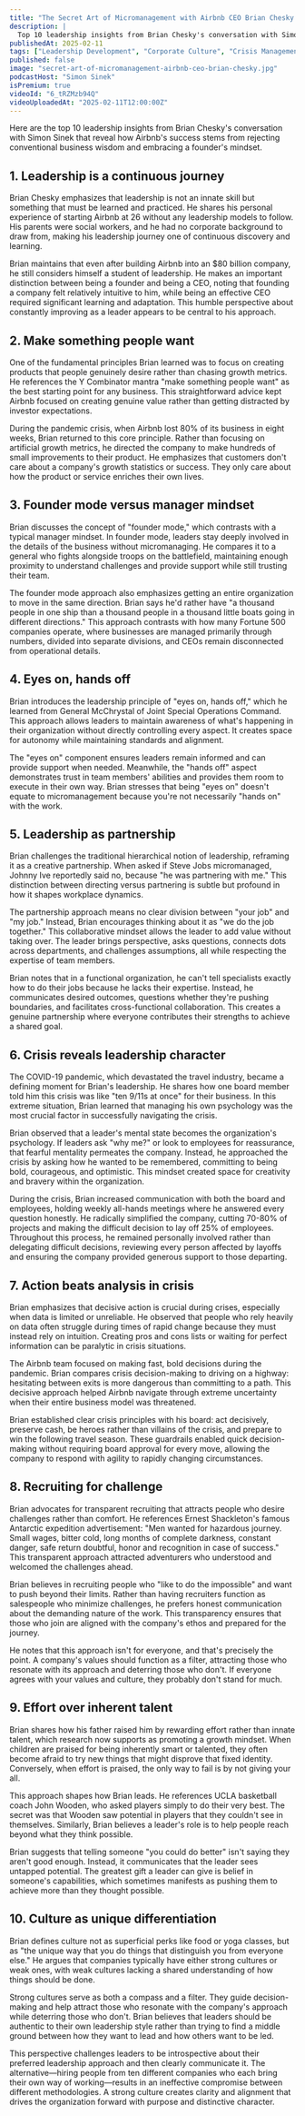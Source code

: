 ```yaml
---
title: "The Secret Art of Micromanagement with Airbnb CEO Brian Chesky | A Bit of Optimism Podcast"
description: |
  Top 10 leadership insights from Brian Chesky's conversation with Simon Sinek that reveal how Airbnb's success stems from rejecting conventional business wisdom and embracing a founder's mindset.
publishedAt: 2025-02-11
tags: ["Leadership Development", "Corporate Culture", "Crisis Management"]
published: false
image: "secret-art-of-micromanagement-airbnb-ceo-brian-chesky.jpg"
podcastHost: "Simon Sinek"
isPremium: true
videoId: "6_tRZMzb94Q"
videoUploadedAt: "2025-02-11T12:00:00Z"
---
```



<PodcastSummaryPageLayout frontmatter={frontmatter}>

Here are the top 10 leadership insights from Brian Chesky's conversation with Simon Sinek that reveal how Airbnb's success stems from rejecting conventional business wisdom and embracing a founder's mindset.

## 1. Leadership is a continuous journey

Brian Chesky emphasizes that leadership is not an innate skill but something that must be learned and practiced. He shares his personal experience of starting Airbnb at 26 without any leadership models to follow. His parents were social workers, and he had no corporate background to draw from, making his leadership journey one of continuous discovery and learning.

Brian maintains that even after building Airbnb into an $80 billion company, he still considers himself a student of leadership. He makes an important distinction between being a founder and being a CEO, noting that founding a company felt relatively intuitive to him, while being an effective CEO required significant learning and adaptation. This humble perspective about constantly improving as a leader appears to be central to his approach.

## 2. Make something people want

One of the fundamental principles Brian learned was to focus on creating products that people genuinely desire rather than chasing growth metrics. He references the Y Combinator mantra "make something people want" as the best starting point for any business. This straightforward advice kept Airbnb focused on creating genuine value rather than getting distracted by investor expectations.

During the pandemic crisis, when Airbnb lost 80% of its business in eight weeks, Brian returned to this core principle. Rather than focusing on artificial growth metrics, he directed the company to make hundreds of small improvements to their product. He emphasizes that customers don't care about a company's growth statistics or success. They only care about how the product or service enriches their own lives.

## 3. Founder mode versus manager mindset

Brian discusses the concept of "founder mode," which contrasts with a typical manager mindset. In founder mode, leaders stay deeply involved in the details of the business without micromanaging. He compares it to a general who fights alongside troops on the battlefield, maintaining enough proximity to understand challenges and provide support while still trusting their team.

The founder mode approach also emphasizes getting an entire organization to move in the same direction. Brian says he'd rather have "a thousand people in one ship than a thousand people in a thousand little boats going in different directions." This approach contrasts with how many Fortune 500 companies operate, where businesses are managed primarily through numbers, divided into separate divisions, and CEOs remain disconnected from operational details.

## 4. Eyes on, hands off

Brian introduces the leadership principle of "eyes on, hands off," which he learned from General McChrystal of Joint Special Operations Command. This approach allows leaders to maintain awareness of what's happening in their organization without directly controlling every aspect. It creates space for autonomy while maintaining standards and alignment.

The "eyes on" component ensures leaders remain informed and can provide support when needed. Meanwhile, the "hands off" aspect demonstrates trust in team members' abilities and provides them room to execute in their own way. Brian stresses that being "eyes on" doesn't equate to micromanagement because you're not necessarily "hands on" with the work.

## 5. Leadership as partnership

Brian challenges the traditional hierarchical notion of leadership, reframing it as a creative partnership. When asked if Steve Jobs micromanaged, Johnny Ive reportedly said no, because "he was partnering with me." This distinction between directing versus partnering is subtle but profound in how it shapes workplace dynamics.

The partnership approach means no clear division between "your job" and "my job." Instead, Brian encourages thinking about it as "we do the job together." This collaborative mindset allows the leader to add value without taking over. The leader brings perspective, asks questions, connects dots across departments, and challenges assumptions, all while respecting the expertise of team members.

Brian notes that in a functional organization, he can't tell specialists exactly how to do their jobs because he lacks their expertise. Instead, he communicates desired outcomes, questions whether they're pushing boundaries, and facilitates cross-functional collaboration. This creates a genuine partnership where everyone contributes their strengths to achieve a shared goal.

## 6. Crisis reveals leadership character

The COVID-19 pandemic, which devastated the travel industry, became a defining moment for Brian's leadership. He shares how one board member told him this crisis was like "ten 9/11s at once" for their business. In this extreme situation, Brian learned that managing his own psychology was the most crucial factor in successfully navigating the crisis.

Brian observed that a leader's mental state becomes the organization's psychology. If leaders ask "why me?" or look to employees for reassurance, that fearful mentality permeates the company. Instead, he approached the crisis by asking how he wanted to be remembered, committing to being bold, courageous, and optimistic. This mindset created space for creativity and bravery within the organization.

During the crisis, Brian increased communication with both the board and employees, holding weekly all-hands meetings where he answered every question honestly. He radically simplified the company, cutting 70-80% of projects and making the difficult decision to lay off 25% of employees. Throughout this process, he remained personally involved rather than delegating difficult decisions, reviewing every person affected by layoffs and ensuring the company provided generous support to those departing.

## 7. Action beats analysis in crisis

Brian emphasizes that decisive action is crucial during crises, especially when data is limited or unreliable. He observed that people who rely heavily on data often struggle during times of rapid change because they must instead rely on intuition. Creating pros and cons lists or waiting for perfect information can be paralytic in crisis situations.

The Airbnb team focused on making fast, bold decisions during the pandemic. Brian compares crisis decision-making to driving on a highway: hesitating between exits is more dangerous than committing to a path. This decisive approach helped Airbnb navigate through extreme uncertainty when their entire business model was threatened.

Brian established clear crisis principles with his board: act decisively, preserve cash, be heroes rather than villains of the crisis, and prepare to win the following travel season. These guardrails enabled quick decision-making without requiring board approval for every move, allowing the company to respond with agility to rapidly changing circumstances.

## 8. Recruiting for challenge

Brian advocates for transparent recruiting that attracts people who desire challenges rather than comfort. He references Ernest Shackleton's famous Antarctic expedition advertisement: "Men wanted for hazardous journey. Small wages, bitter cold, long months of complete darkness, constant danger, safe return doubtful, honor and recognition in case of success." This transparent approach attracted adventurers who understood and welcomed the challenges ahead.

Brian believes in recruiting people who "like to do the impossible" and want to push beyond their limits. Rather than having recruiters function as salespeople who minimize challenges, he prefers honest communication about the demanding nature of the work. This transparency ensures that those who join are aligned with the company's ethos and prepared for the journey.

He notes that this approach isn't for everyone, and that's precisely the point. A company's values should function as a filter, attracting those who resonate with its approach and deterring those who don't. If everyone agrees with your values and culture, they probably don't stand for much.

## 9. Effort over inherent talent

Brian shares how his father raised him by rewarding effort rather than innate talent, which research now supports as promoting a growth mindset. When children are praised for being inherently smart or talented, they often become afraid to try new things that might disprove that fixed identity. Conversely, when effort is praised, the only way to fail is by not giving your all.

This approach shapes how Brian leads. He references UCLA basketball coach John Wooden, who asked players simply to do their very best. The secret was that Wooden saw potential in players that they couldn't see in themselves. Similarly, Brian believes a leader's role is to help people reach beyond what they think possible.

Brian suggests that telling someone "you could do better" isn't saying they aren't good enough. Instead, it communicates that the leader sees untapped potential. The greatest gift a leader can give is belief in someone's capabilities, which sometimes manifests as pushing them to achieve more than they thought possible.

## 10. Culture as unique differentiation

Brian defines culture not as superficial perks like food or yoga classes, but as "the unique way that you do things that distinguish you from everyone else." He argues that companies typically have either strong cultures or weak ones, with weak cultures lacking a shared understanding of how things should be done.

Strong cultures serve as both a compass and a filter. They guide decision-making and help attract those who resonate with the company's approach while deterring those who don't. Brian believes that leaders should be authentic to their own leadership style rather than trying to find a middle ground between how they want to lead and how others want to be led.

This perspective challenges leaders to be introspective about their preferred leadership approach and then clearly communicate it. The alternative—hiring people from ten different companies who each bring their own way of working—results in an ineffective compromise between different methodologies. A strong culture creates clarity and alignment that drives the organization forward with purpose and distinctive character.

</PodcastSummaryPageLayout>
